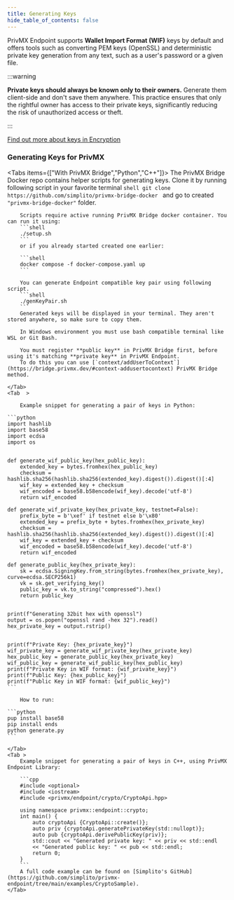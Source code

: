 ```yaml
---
title: Generating Keys
hide_table_of_contents: false
---
```


PrivMX Endpoint supports **Wallet Import Format (WIF)** keys by default and offers tools such as converting PEM keys (OpenSSL) and deterministic private key generation from any text, such as a user's password or a given file.

:::warning

**Private keys should always be known only to their owners.**
Generate them client-side and don't save them anywhere.
This practice ensures that only the rightful owner has access to their private keys, significantly reducing the risk of unauthorized access or theft.

:::

[Find out more about keys in Encryption](../start/encryption#users-keys)

### Generating Keys for PrivMX
<Tabs items={["With PrivMX Bridge","Python","C++"]}>
    <Tab>
        The PrivMX Bridge Docker repo contains helper scripts for generating keys.
        Clone it by running following script in your favorite terminal
       ```shell
        git clone https://github.com/simplito/privmx-bridge-docker
       ```
        and go to created `"privmx-bridge-docker"` folder.

        Scripts require active running PrivMX Bridge docker container. You can run it using:
        ```shell
        ./setup.sh
        ```
        or if you already started created one earlier:

        ```shell
        docker compose -f docker-compose.yaml up
        ```

        You can generate Endpoint compatible key pair using following script.
        ```shell
        ./genKeyPair.sh
        ```
        Generated keys will be displayed in your terminal. They aren't stored anywhere, so make sure to copy them.

        In Windows environment you must use bash compatible terminal like WSL or Git Bash.

        You must register **public key** in PrivMX Bridge first, before using it's matching **private key** in PrivMX Endpoint.
        To do this you can use [`context/addUserToContext`](https://bridge.privmx.dev/#context-addusertocontext) PrivMX Bridge method.

    </Tab>
    <Tab  >

        Example snippet for generating a pair of keys in Python:

    ```python
    import hashlib
    import base58
    import ecdsa
    import os


    def generate_wif_public_key(hex_public_key):
        extended_key = bytes.fromhex(hex_public_key)
        checksum = hashlib.sha256(hashlib.sha256(extended_key).digest()).digest()[:4]
        wif_key = extended_key + checksum
        wif_encoded = base58.b58encode(wif_key).decode('utf-8')
        return wif_encoded

    def generate_wif_private_key(hex_private_key, testnet=False):
        prefix_byte = b'\xef' if testnet else b'\x80'
        extended_key = prefix_byte + bytes.fromhex(hex_private_key)
        checksum = hashlib.sha256(hashlib.sha256(extended_key).digest()).digest()[:4]
        wif_key = extended_key + checksum
        wif_encoded = base58.b58encode(wif_key).decode('utf-8')
        return wif_encoded

    def generate_public_key(hex_private_key):
        sk = ecdsa.SigningKey.from_string(bytes.fromhex(hex_private_key), curve=ecdsa.SECP256k1)
        vk = sk.get_verifying_key()
        public_key = vk.to_string("compressed").hex()
        return public_key


    print(f"Generating 32bit hex with openssl")
    output = os.popen("openssl rand -hex 32").read()
    hex_private_key = output.rstrip()


    print(f"Private Key: {hex_private_key}")
    wif_private_key = generate_wif_private_key(hex_private_key)
    hex_public_key = generate_public_key(hex_private_key)
    wif_public_key = generate_wif_public_key(hex_public_key)
    print(f"Private Key in WIF format: {wif_private_key}")
    print(f"Public Key: {hex_public_key}")
    print(f"Public Key in WIF format: {wif_public_key}")
    ```

        How to run:

    ```python
    pup install base58
    pip install ends
    python generate.py
    ```

    </Tab>
    <Tab >
        Example snippet for generating a pair of keys in C++, using PrivMX Endpoint Library:

        ```cpp
        #include <optional>
        #include <iostream>
        #include <privmx/endpoint/crypto/CryptoApi.hpp>

        using namespace privmx::endpoint::crypto;
        int main() {
            auto cryptoApi {CryptoApi::create()};
            auto priv {cryptoApi.generatePrivateKey(std::nullopt)};
            auto pub {cryptoApi.derivePublicKey(priv)};
            std::cout << "Generated private key: " << priv << std::endl
            << "Generated public key: " << pub << std::endl;
            return 0;
        }
        ```
        A full code example can be found on [Simplito's GitHub](https://github.com/simplito/privmx-endpoint/tree/main/examples/CryptoSample).
    </Tab>
</Tabs>



